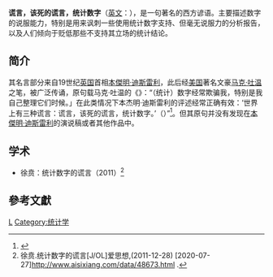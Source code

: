 '''谎言，该死的谎言，统计数字'''（[[英文|英文]]：'''''{{lang|en|Lies, damned lies, and statistics}}'''''），是一句著名的西方谚语。主要描述数字的说服能力，特别是用来讽刺一些使用统计数字支持、但毫无说服力的分析报告，以及人们倾向于贬低那些不支持其立场的统计结论。

==简介==
其名言部分来自19世纪[[英国|英国]]首相[[本傑明·迪斯雷利|本傑明·迪斯雷利]]，此后经[[美国|美国]]著名文豪[[马克·吐温|马克·吐温]]之笔，被广泛传诵，原句载马克·吐温的《{{le|我的自传|Chapters from My Autobiography}}》：“（统计）数字经常欺骗我，特别是我自己整理它们时候。」在此类情况下本杰明·迪斯雷利的评述经常正确有效：‘世界上有三种谎言：谎言，该死的谎言，统计数字。’（{{lang|en|There are three kinds of lies: lies, damned lies, and statistics.}}）”<ref>{{cite web | url=http://www.gutenberg.org/files/19987/19987.txt | title=Chapters from My Autobiography | author=Mark Twain | date=1906-09-07 | work=North American Review 186 | publisher=[[Project_Gutenberg|Project Gutenberg]] | accessdate=2007-05-23 | archive-date=2012-04-07 | archive-url=https://www.webcitation.org/66khlWsOZ?url=http://www.gutenberg.org/files/19987/19987.txt | dead-url=no }}</ref>。但其原句并没有发现在[[本傑明·迪斯雷利|本傑明·迪斯雷利]]的演说稿或者其他作品中。

==学术==
*徐贲：统计数字的谎言（2011）<ref>徐贲.统计数字的谎言[J/OL]爱思想,(2011-12-28) [2020-07-27]http://www.aisixiang.com/data/48673.html {{Wayback|url=http://www.aisixiang.com/data/48673.html |date=20171226144637 }}.</ref>

==參考文獻==
{{Reflist}}

[[Category:英语谚语|L]]
[[Category:统计学|Category:统计学]]
{{Statistics-stub}}